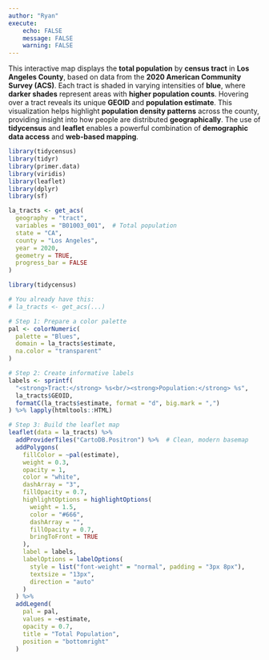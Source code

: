 ```yaml
---
author: "Ryan"
execute:
    echo: FALSE
    message: FALSE
    warning: FALSE
---
```


This interactive map displays the **total population** by **census tract** in **Los Angeles County**, based on data from the **2020 American Community Survey (ACS)**. Each tract is shaded in varying intensities of **blue**, where **darker shades** represent areas with **higher population counts**. Hovering over a tract reveals its unique **GEOID** and **population estimate**. This visualization helps highlight **population density patterns** across the county, providing insight into how people are distributed **geographically**. The use of **tidycensus** and **leaflet** enables a powerful combination of **demographic data access** and **web-based mapping**.


```r
library(tidycensus)
library(tidyr)
library(primer.data)
library(viridis)
library(leaflet)
library(dplyr)
library(sf)

```
```r

la_tracts <- get_acs(
  geography = "tract",
  variables = "B01003_001",  # Total population
  state = "CA",
  county = "Los Angeles",
  year = 2020,
  geometry = TRUE,
  progress_bar = FALSE
)
```


```r
library(tidycensus)

# You already have this:
# la_tracts <- get_acs(...)

# Step 1: Prepare a color palette
pal <- colorNumeric(
  palette = "Blues",
  domain = la_tracts$estimate,
  na.color = "transparent"
)

# Step 2: Create informative labels
labels <- sprintf(
  "<strong>Tract:</strong> %s<br/><strong>Population:</strong> %s",
  la_tracts$GEOID,
  formatC(la_tracts$estimate, format = "d", big.mark = ",")
) %>% lapply(htmltools::HTML)

# Step 3: Build the leaflet map
leaflet(data = la_tracts) %>%
  addProviderTiles("CartoDB.Positron") %>%  # Clean, modern basemap
  addPolygons(
    fillColor = ~pal(estimate),
    weight = 0.3,
    opacity = 1,
    color = "white",
    dashArray = "3",
    fillOpacity = 0.7,
    highlightOptions = highlightOptions(
      weight = 1.5,
      color = "#666",
      dashArray = "",
      fillOpacity = 0.7,
      bringToFront = TRUE
    ),
    label = labels,
    labelOptions = labelOptions(
      style = list("font-weight" = "normal", padding = "3px 8px"),
      textsize = "13px",
      direction = "auto"
    )
  ) %>%
  addLegend(
    pal = pal,
    values = ~estimate,
    opacity = 0.7,
    title = "Total Population",
    position = "bottomright"
  )

```
